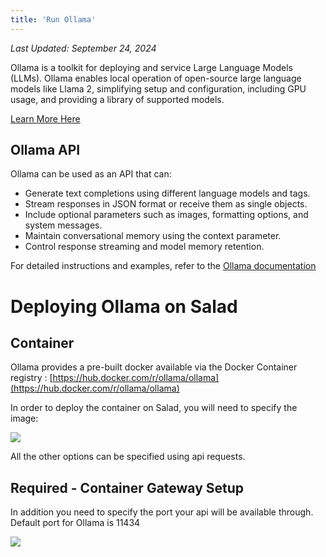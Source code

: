 ```yaml
---
title: 'Run Ollama'
---
```


_Last Updated: September 24, 2024_

Ollama is a toolkit for deploying and service Large Language Models (LLMs). Ollama enables local operation of
open-source large language models like Llama 2, simplifying setup and configuration, including GPU usage, and providing
a library of supported models.

[Learn More Here](https://ollama.com/)

## Ollama API

Ollama can be used as an API that can:

- Generate text completions using different language models and tags.
- Stream responses in JSON format or receive them as single objects.
- Include optional parameters such as images, formatting options, and system messages.
- Maintain conversational memory using the context parameter.
- Control response streaming and model memory retention.

For detailed instructions and examples, refer to the
[Ollama documentation](https://github.com/ollama/ollama/blob/main/docs/api.md)

# Deploying Ollama on Salad

## Container

Ollama provides a pre-built docker available via the Docker Container registry :
[https://hub.docker.com/r/ollama/ollama](https://hub.docker.com/r/ollama/ollama)

In order to deploy the container on Salad, you will need to specify the image:

<img src="/products/sce/images/a48be4d-image.png" />

All the other options can be specified using api requests.

## Required - Container Gateway Setup

In addition you need to specify the port your api will be available through. Default port for Ollama is 11434

<img src="/products/sce/images/af91390-image.png" />

